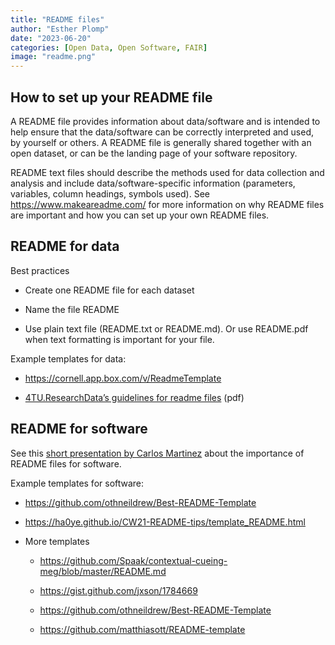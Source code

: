 ```yaml
---
title: "README files"
author: "Esther Plomp"
date: "2023-06-20"
categories: [Open Data, Open Software, FAIR]
image: "readme.png"
---
```


## How to set up your README file

A README file provides information about data/software and is intended to help ensure that the data/software can be correctly interpreted and used, by yourself or others. A README file is generally shared together with an open dataset, or can be the landing page of your software repository.

README text files should describe the methods used for data collection and analysis and include data/software-specific information (parameters, variables, column headings, symbols used). See <https://www.makeareadme.com/> for more information on why README files are important and how you can set up your own README files.

## README for data

Best practices

-   Create one README file for each dataset

-   Name the file README

-   Use plain text file (README.txt or README.md). Or use README.pdf when text formatting is important for your file.

Example templates for data:

-   <https://cornell.app.box.com/v/ReadmeTemplate>

-   [4TU.ResearchData's guidelines for readme files](https://data.4tu.nl/s/documents/Guidelines_for_creating_a_README_file.pdf) (pdf)

## README for software

See this [short presentation by Carlos Martinez](https://www.youtube.com/watch?v=Jgv34Kwgga8&list=PL1CvC6Ez54KDvJbbdLn5rPvf1kInifEh9&index=7) about the importance of README files for software.

Example templates for software:

-   <https://github.com/othneildrew/Best-README-Template>

-   <https://ha0ye.github.io/CW21-README-tips/template_README.html>

-   More templates

    -   <https://github.com/Spaak/contextual-cueing-meg/blob/master/README.md>

    -   <https://gist.github.com/jxson/1784669>

    -   <https://github.com/othneildrew/Best-README-Template>

    -   <https://github.com/matthiasott/README-template>
